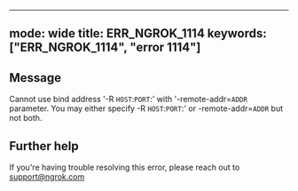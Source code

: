
---
mode: wide
title: ERR_NGROK_1114
keywords: ["ERR_NGROK_1114", "error 1114"]
---

## Message
Cannot use bind address '-R `HOST`:`PORT`:' with '-remote-addr=`ADDR` parameter.
You may either specify -R `HOST`:`PORT`:' or -remote-addr=`ADDR` but not both.




## Further help
If you're having trouble resolving this error, please reach out to [support@ngrok.com](mailto:support@ngrok.com?subject=Help%20with%20ERR_NGROK_1114)

